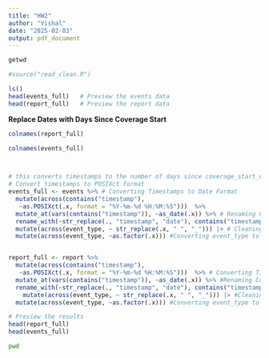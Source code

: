```yaml
---
title: "HW2"
author: "Vishal"
date: "2025-02-03"
output: pdf_document
---
```


```r
getwd

#source("read_clean.R")

ls()
head(events_full)   # Preview the events data
head(report_full)   # Preview the report data
```

**Replace Dates with Days Since Coverage Start**

```r
colnames(report_full)

colnames(events_full)



# this converts timestamps to the number of days since coverage_start_date
# Convert timestamps to POSIXct format
events_full <- events %>% # Converting Timestamps to Date Format
  mutate(across(contains("timestamp"),
   ~as.POSIXct(.x, format = "%Y-%m-%d %H:%M:%S")))  %>%
  mutate_at(vars(contains("timestamp")), ~as_date(.x)) %>% # Renaming Columns
  rename_with(~str_replace(., "timestamp", "date"), contains("timestamp")) %>%
  mutate(across(event_type, ~ str_replace(.x, " ", "_"))) |> # Cleaning event_type Strings
  mutate(across(event_type, ~as.factor(.x))) #Converting event_type to Factor


report_full <- report %>%
  mutate(across(contains("timestamp"),
   ~as.POSIXct(.x, format = "%Y-%m-%d %H:%M:%S")))  %>% # Converting Timestamps to Date Format
  mutate_at(vars(contains("timestamp")), ~as_date(.x)) %>% #Renaming Columns
  rename_with(~str_replace(., "timestamp", "date"), contains("timestamp")) %>%
    mutate(across(event_type, ~ str_replace(.x, " ", "_"))) |> #Cleaning event_type Strings
  mutate(across(event_type, ~as.factor(.x))) #Converting event_type to Factor

# Preview the results
head(report_full)
head(events_full)
```

```bash
pwd
```
